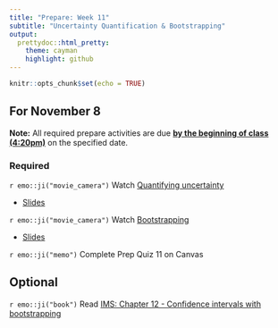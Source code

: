 ```yaml
---
title: "Prepare: Week 11"
subtitle: "Uncertainty Quantification & Bootstrapping"
output: 
  prettydoc::html_pretty:
    theme: cayman
    highlight: github
---
```


```r
knitr::opts_chunk$set(echo = TRUE)
```


## For November 8

**Note:** All required prepare activities are due **<u>by the beginning of class (4:20pm)</u>** on the specified date.

### Required

`r emo::ji("movie_camera")` Watch [Quantifying uncertainty](https://youtu.be/lquSgUoYoqk)

- [Slides](https://kgfitzgerald.github.io/APU_MATH_250/slides/32-quantify-uncertainty.html)

`r emo::ji("movie_camera")` Watch [Bootstrapping](https://youtu.be/8kQrseW1Jps)

- [Slides](https://kgfitzgerald.github.io/APU_MATH_250/slides/33-bootstrap.html)

`r emo::ji("memo")` Complete Prep Quiz 11 on Canvas

## Optional 

`r emo::ji("book")` Read [IMS: Chapter 12 - Confidence intervals with bootstrapping](https://openintro-ims.netlify.app/foundations-bootstrapping.html)







